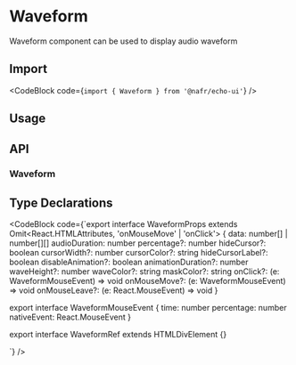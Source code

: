 
# Waveform

Waveform component can be used to display audio waveform

## Import

<CodeBlock code={`import { Waveform } from '@nafr/echo-ui'`} />

## Usage

<Default />

## API

### Waveform

<WaveformAPITable />

## Type Declarations

<CodeBlock code={`export interface WaveformProps
  extends Omit<React.HTMLAttributes<HTMLDivElement>, 'onMouseMove' | 'onClick'> {
  data: number[] | number[][]
  audioDuration: number
  percentage?: number
  hideCursor?: boolean
  cursorWidth?: number
  cursorColor?: string
  hideCursorLabel?: boolean
  disableAnimation?: boolean
  animationDuration?: number
  waveHeight?: number
  waveColor?: string
  maskColor?: string
  onClick?: (e: WaveformMouseEvent) => void
  onMouseMove?: (e: WaveformMouseEvent) => void
  onMouseLeave?: (e: React.MouseEvent) => void
}

export interface WaveformMouseEvent {
  time: number
  percentage: number
  nativeEvent: React.MouseEvent
}

export interface WaveformRef extends HTMLDivElement {}

`} />
